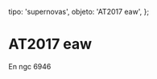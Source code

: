 
  tipo: 'supernovas',
  objeto: 'AT2017 eaw',
};

# AT2017 eaw

En ngc 6946

<Imagen
  src="registro/at2017-eaw_20170602_2017eaw_20170702_i88.jpg"
  fecha="20170602"
/>